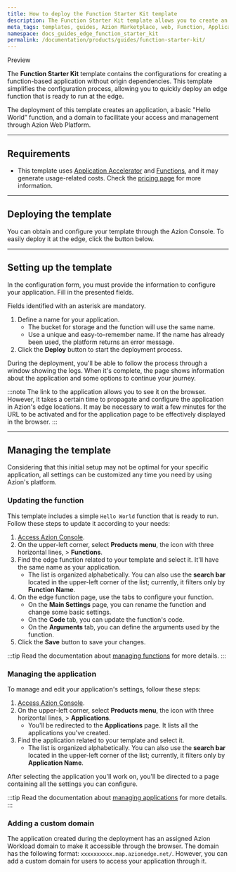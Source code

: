 ```yaml
---
title: How to deploy the Function Starter Kit template
description: The Function Starter Kit template allows you to create an edge function-based application without origin dependencies. 
meta_tags: templates, guides, Azion Marketplace, web, Function, Applications
namespace: docs_guides_edge_function_starter_kit
permalink: /documentation/products/guides/function-starter-kit/
---
```



<Tag severity="info" client:only="vue">
Preview
</Tag>

The **Function Starter Kit** template contains the configurations for creating a function-based application without origin dependencies. This template simplifies the configuration process, allowing you to quickly deploy an edge function that is ready to run at the edge. 

The deployment of this template creates an application, a basic "Hello World” function, and a domain to facilitate your access and management through Azion Web Platform.

---

## Requirements

- This template uses [Application Accelerator](/en/documentation/products/build/applications/application-accelerator/) and [Functions](/en/documentation/products/build/applications/functions/), and it may generate usage-related costs. Check the [pricing page](https://www.azion.com/en/pricing/) for more information.

---

## Deploying the template

You can obtain and configure your template through the Azion Console. To easily deploy it at the edge, click the button below.

<LinkButton
    label="Deploy"
    link="https://console.azion.com/create/edge-function-starter-kit"
    icon="ai ai-azion"
    icon-pos="left"
  />

---

## Setting up the template

In the configuration form, you must provide the information to configure your application. Fill in the presented fields. 

Fields identified with an asterisk are mandatory.

1. Define a name for your application.
    - The bucket for storage and the function will use the same name.
    - Use a unique and easy-to-remember name. If the name has already been used, the platform returns an error message.
2. Click the **Deploy** button to start the deployment process.

During the deployment, you'll be able to follow the process through a window showing the logs. When it's complete, the page shows information about the application and some options to continue your journey.

:::note
The link to the application allows you to see it on the browser. However, it takes a certain time to propagate and configure the application in Azion's edge locations. It may be necessary to wait a few minutes for the URL to be activated and for the application page to be effectively displayed in the browser.
:::

---

## Managing the template

Considering that this initial setup may not be optimal for your specific application, all settings can be customized any time you need by using Azion's platform.

### Updating the function

This template includes a simple `Hello World` function that is ready to run. Follow these steps to update it according to your needs:

1. [Access Azion Console](https://console.azion.com).
2. On the upper-left corner, select **Products menu**, the icon with three horizontal lines, > **Functions**.
3. Find the edge function related to your template and select it. It'll have the same name as your application.
    - The list is organized alphabetically. You can also use the **search bar** located in the upper-left corner of the list; currently, it filters only by **Function Name**.
4. On the edge function page, use the tabs to configure your function.
    - On the **Main Settings** page, you can rename the function and change some basic settings.
    - On the **Code** tab, you can update the function's code.
    - On the **Arguments** tab, you can define the arguments used by the function.
5. Click the **Save** button to save your changes.

:::tip
Read the documentation about [managing functions](/en/documentation/products/build/edge-application/edge-functions/) for more details.
:::

### Managing the application

To manage and edit your application's settings, follow these steps:

1. [Access Azion Console](https://console.azion.com).
2. On the upper-left corner, select **Products menu**, the icon with three horizontal lines, > **Applications**.
    - You'll be redirected to the **Applications** page. It lists all the applications you've created.
3. Find the application related to your template and select it.
    - The list is organized alphabetically. You can also use the **search bar** located in the upper-left corner of the list; currently, it filters only by **Application Name**.

After selecting the application you'll work on, you'll be directed to a page containing all the settings you can configure.

:::tip
Read the documentation about [managing applications](/en/documentation/products/build/applications/first-steps/) for more details.
:::

### Adding a custom domain

The application created during the deployment has an assigned Azion Workload domain to make it accessible through the browser. The domain has the following format: `xxxxxxxxxx.map.azionedge.net/`. However, you can add a custom domain for users to access your application through it.


<LinkButton link="/en/documentation/products/guides/configure-a-domain/" label="go to configuring a domain guide" severity="secondary" /> 
